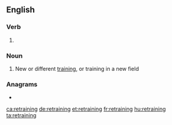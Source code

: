 ==English==

===Verb===
{{head|en|present participle}}

# {{present participle of|retrain|lang=en|nocat=1}}

===Noun===
{{en-noun|-}}

# New or different [[training]], or training in a new field

===Anagrams===
* {{l|en|intergrain}}

[[ca:retraining]]
[[de:retraining]]
[[et:retraining]]
[[fr:retraining]]
[[hu:retraining]]
[[ta:retraining]]
